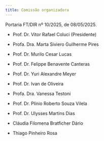 ```yaml
---
title: Comissão organizadora
---
```


Portaria FT/DIR nº 10/2025, de 08/05/2025.


- Prof. Dr. Vitor Rafael Coluci (Presidente)

- Profa. Dra. Marta Siviero Guilherme Pires

- Prof. Dr. Murilo Cesar Lucas

- Prof. Dr. Felippe Benavente Canteras

- Prof. Dr. Yuri Alexandre Meyer

- Prof. Dr. Ivan de Oliveira

- Profa. Dra. Vanessa Testoni

- Prof. Dr. Plínio Roberto Souza Vilela

- Prof. Dr. Ulysses Martins Dias

- Cláudia Filomena Bratficher Dário 

- Thiago Pinheiro Rosa



